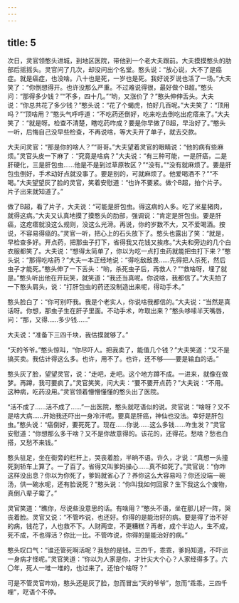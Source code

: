 ```yaml
---
---
---
```

title: 5
---



次日，灵官领憨头进城，到地区医院，带他到一个老大夫跟前。大夫摸摸憨头的肋部后摇摇头。灵官问了几次，却没问出个名堂。憨头说：“放心说，大不了是癌症。就是癌症，也没啥。八十也是死，一岁也是死。我好说歹说也活了一场。”大夫笑了：“你倒想得开。也许没那么严重。不过难说得很，最好做个B超。”憨头问：“那得多少钱？”“不多，四十几。”“哟，又涨价了？”憨头伸伸舌头。大夫说：“你总共花了多少钱？”憨头说：“花了个蝎虎，怕好几百呢。”大夫笑了：“顶用吗？”“顶啥用？”憨头气呼呼道：“不吃药还倒好，吃来吃去倒吃出疙瘩来了。”大夫笑了：“就是呀。检查不清楚，瞎吃药咋成？要是你早做了B超，早治好了。”憨头一听，后悔自己没早些检查，不再说啥，等大夫开了单子，就去交款。

大夫问灵官：“那是你的啥人？”“哥哥。”大夫望着灵官的眼睛说：“他的病有些麻烦。”灵官头皮一下麻了：“究竟是啥病？”大夫说：“有三种可能，一是肝癌，二是肝硬化，三是肝包虫……他是不是到过草原牧区？”“没有。”“没有就麻烦了。要是肝包虫倒好，手术动好点就没事了。要是别的，可就麻烦了。他爱喝酒不？”“不喝。”大夫望望灰了脸的灵官，笑着安慰道：“也许不要紧。做个B超，拍个片子。片子出来就知道了。”

做了B超，看了片子，大夫说：“可能是肝包虫。得这病的人多。吃了米星猪肉，就得这病。”大夫又认真地摸了摸憨头的肋部，强调说：“肯定是肝包虫。要是肝癌，这疙瘩就没这么规则，没这么光滑。再说，你的岁数不大，又不爱喝酒。按说，不容易得癌的。”灵官一听，把心上的石头放下了。憨头也露出了笑：“就是，早检查多好。开点药，把那虫子打下，省得我又花钱又挨疼。”大夫和旁边的几个白衣服都笑了。大夫说：“想得太简单了，你以为吃一点打虫药就能把虫打下来？”憨头说：“那得吃啥药？”大夫一本正经地说：“得吃敌敌畏……先得把人杀死，然后虫子才能死。”憨头伸了一下舌头：“哟，杀死虫子后，再救人？”“救啥呀，埋了就是。”憨头听出他在开玩笑，就笑道：“我还当真呢。你说啥，我都信了。”大夫拍了一下憨头肩头，说：“打肝包虫的药还没制造出来呢，得动手术。”

憨头脸白了：“你可别吓我。我是个老实人，你说啥我都信的。”大夫说：“当然是真话呀。你想，那虫子生在肝子里面。不动手术，咋取出来？”憨头哆嗦半天嘴唇，问：“那，又得……多少钱……”

大夫说：“准备下三四千块，我估摸就够了。”

“天的爷爷。”憨头惊叫，“你尽吓人。把我卖了，能值几个钱？”大夫笑道：“又不是搞买卖。我估计得这么多。也许，用不了。也许，还不够——要是输血的话。”

憨头灰了脸，望望灵官，说：“走吧，走吧。这个地方蹲不成。一进来，就像在做梦。再蹲，我可要疯了。”灵官笑笑，问大夫：“要不要开点药？”大夫说：“不用。这种病，吃药没用。”灵官领着懵懵懂懂的憨头出了医院。

“活不成了……活不成了……”一出医院，憨头就呓语似的说。灵官说：“啥呀？又不是啥大病……开始我还吓出一身冷汗呢。要真是肝癌，神仙也没法。幸好是肝包虫。”憨头说：“癌倒好，要死死了。现在……你说……这么多钱……咋生发？”灵官安慰道：“你想那么多干啥？又不是你故意得的。该花的，还得花。愁啥？愁也白搭，又愁不来钱。”

憨头驻足，坐在街旁的栏杆上，哭丧着脸，半晌不语。许久，才说：“真想一头撞死到轿车上算了。一了百了。省得又叫爹妈操心……真不如死了。”灵官说：“你咋这样没出息？你以为你死了，爹妈就省心了？养你这么大容易吗？你还没端一碗汤，供一碗水呢，还有脸说死？”憨头说：“你叫我如何回家？生下我这么个废物，真倒八辈子霉了。”

灵官笑道：“瞧你，尽说些没意思的话。有啥用？”憨头不语，坐在那儿好一阵，哭丧着脸。灵官又说：“不管咋说，也还好。你得的是能治好的病。要是得了治不好的病，钱花了，人也救不下。人财两空，不更糟糕？再者，成个半边人，生不成，死不成，不也得活？你比一比。不管咋说，你得的是能治好的病。”

憨头叹口气：“谁还管死啊活呢？我愁的是钱。三四千，乖乖，爹妈知道，不吓出一身病才怪呢。”灵官笑道：“你以为人家是你，才针尖大个心？人家经得多了。六〇年，死人一堆一堆的，也过来了。还怕个啥呀？”

可是不管灵官咋劝，憨头还是灰了脸，忽而冒出“天的爷爷”，忽而“乖乖，三四千哩”，呓语个不停。